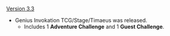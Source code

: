 {{Change History/Header}}
[[Version 3.3]]
* Genius Invokation TCG/Stage/Timaeus was released.
** Includes 1 '''Adventure Challenge''' and 1 '''Guest Challenge'''.